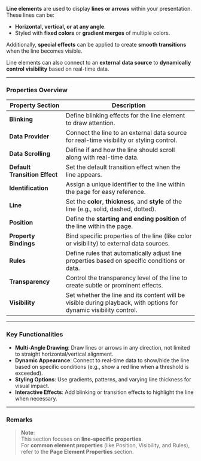
**Line elements** are used to display **lines or arrows** within your presentation. These lines can be:  
- **Horizontal, vertical, or at any angle**.  
- Styled with **fixed colors** or **gradient merges** of multiple colors.  

Additionally, **special effects** can be applied to create **smooth transitions** when the line becomes visible.  

Line elements can also connect to an **external data source** to **dynamically control visibility** based on real-time data.  

---

### **Properties Overview**  

| **Property Section** | **Description** |
|----------------------|-----------------|
| **Blinking** | Define blinking effects for the line element to draw attention. |
| **Data Provider** | Connect the line to an external data source for real-time visibility or styling control. |
| **Data Scrolling** | Define if and how the line should scroll along with real-time data. |
| **Default Transition Effect** | Set the default transition effect when the line appears. |
| **Identification** | Assign a unique identifier to the line within the page for easy reference. |
| **Line** | Set the **color**, **thickness**, and **style** of the line (e.g., solid, dashed, dotted). |
| **Position** | Define the **starting and ending position** of the line within the page. |
| **Property Bindings** | Bind specific properties of the line (like color or visibility) to external data sources. |
| **Rules** | Define rules that automatically adjust line properties based on specific conditions or data. |
| **Transparency** | Control the transparency level of the line to create subtle or prominent effects. |
| **Visibility** | Set whether the line and its content will be visible during playback, with options for dynamic visibility control. |

---

### **Key Functionalities**  

- **Multi-Angle Drawing**: Draw lines or arrows in any direction, not limited to straight horizontal/vertical alignment.  
- **Dynamic Appearance**: Connect to real-time data to show/hide the line based on specific conditions (e.g., show a red line when a threshold is exceeded).  
- **Styling Options**: Use gradients, patterns, and varying line thickness for visual impact.  
- **Interactive Effects**: Add blinking or transition effects to highlight the line when necessary.  

---

### **Remarks**  

> **Note**:  
This section focuses on **line-specific properties**.  
For **common element properties** (like Position, Visibility, and Rules), refer to the **Page Element Properties** section.  

